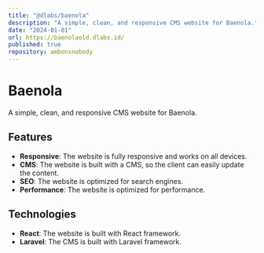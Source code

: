 ```yaml
---
title: "@dlabs/baenola"
description: "A simple, clean, and responsive CMS website for Baenola."
date: "2024-01-01"
url: https://baenolaold.dlabs.id/
published: true
repository: ambonxnobody
---
```



# Baenola

A simple, clean, and responsive CMS website for Baenola.

## Features

- **Responsive**: The website is fully responsive and works on all devices.
- **CMS**: The website is built with a CMS, so the client can easily update the content.
- **SEO**: The website is optimized for search engines.
- **Performance**: The website is optimized for performance.

## Technologies

- **React**: The website is built with React framework.
- **Laravel**: The CMS is built with Laravel framework.
